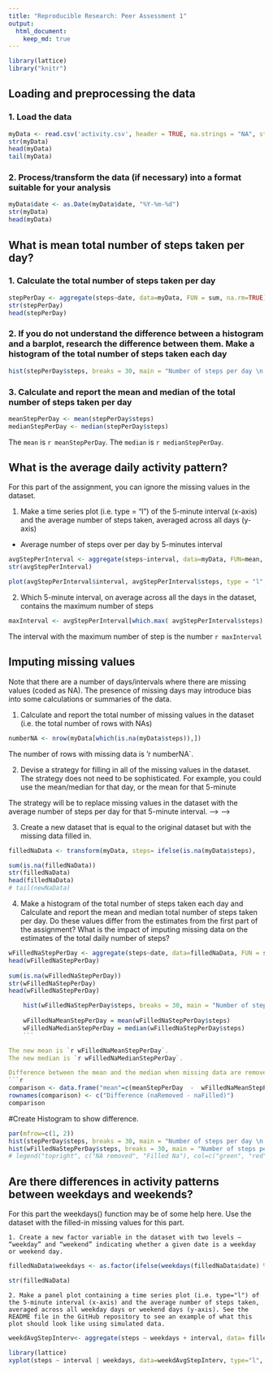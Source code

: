 ```yaml
---
title: "Reproducible Research: Peer Assessment 1"
output: 
  html_document:
    keep_md: true
---
```



```r
library(lattice)
library("knitr")
```

## Loading and preprocessing the data

### 1. Load the data
```r
myData <- read.csv('activity.csv', header = TRUE, na.strings = "NA", stringsAsFactors=FALSE)
str(myData)
head(myData)
tail(myData)
```

### 2. Process/transform the data (if necessary) into a format suitable for your analysis
```r
myData$date <- as.Date(myData$date, "%Y-%m-%d")
str(myData)
head(myData)
```

## What is mean total number of steps taken per day?

### 1. Calculate the total number of steps taken per day
```r
stepPerDay <- aggregate(steps~date, data=myData, FUN = sum, na.rm=TRUE)
str(stepPerDay)
head(stepPerDay)
```

### 2. If you do not understand the difference between a histogram and a barplot, research the difference between them. Make a histogram of the total number of steps taken each day
```r
hist(stepPerDay$steps, breaks = 30, main = "Number of steps per day \n Missing data removed", col = "green", xlab = "Number of steps")
```

### 3. Calculate and report the mean and median of the total number of steps taken per day
```r
meanStepPerDay <- mean(stepPerDay$steps) 
medianStepPerDay <- median(stepPerDay$steps)
```

The `mean` is `r meanStepPerDay`.
The `median` is `r medianStepPerDay`.


## What is the average daily activity pattern?
For this part of the assignment, you can ignore the missing values in the dataset.

1. Make a time series plot (i.e. type = "l") of the 5-minute interval (x-axis) and the average number of steps taken, averaged across all days (y-axis)
* Average number of steps over per day by 5-minutes interval
```r
avgStepPerInterval <- aggregate(steps~interval, data=myData, FUN=mean, na.rm=TRUE)
str(avgStepPerInterval)

plot(avgStepPerInterval$interval, avgStepPerInterval$steps, type = "l", xlab="Interval", ylab="Number of Steps", main="Average Number of Steps per Day by 5-minutes Interval \n No Missing data")

```

2. Which 5-minute interval, on average across all the days in the dataset, contains the maximum number of steps
```r
maxInterval <- avgStepPerInterval[which.max( avgStepPerInterval$steps), 1]
```

The interval with the maximum number of step is the number `r maxInterval`


## Imputing missing values
Note that there are a number of days/intervals where there are missing values (coded as NA). The presence of missing days may introduce bias into some calculations or summaries of the data.

1. Calculate and report the total number of missing values in the dataset (i.e. the total number of rows with NAs)
```r
numberNA <- nrow(myData[which(is.na(myData$steps)),])
```
    
The number of rows with missing data is 'r numberNA`.

2. Devise a strategy for filling in all of the missing values in the dataset. The strategy does not need to be sophisticated. For example, you could use the mean/median for that day, or the mean for that 5-minute    

The strategy will be to replace missing values in the dataset with the average number of steps per day for that 5-minute interval. --> -->
    

3. Create a new dataset that is equal to the original dataset but with the missing data filled in.
```r
filledNaData <- transform(myData, steps= ifelse(is.na(myData$steps),       avgStepPerInterval[match(avgStepPerInterval$interval,   myData$interval), ]$steps, myData$steps))

sum(is.na(filledNaData))
str(filledNaData)
head(filledNaData)
# tail(newNaData)
```
    
4. Make a histogram of the total number of steps taken each day and Calculate and report the mean and median total number of steps taken per day. Do these values differ from the estimates from the first part of the assignment? What is the impact of imputing missing data on the estimates of the total daily number of steps?
```r
wFilledNaStepPerDay <- aggregate(steps~date, data=filledNaData, FUN = sum, na.rm=TRUE)
head(wFilledNaStepPerDay)
    
sum(is.na(wFilledNaStepPerDay))
str(wFilledNaStepPerDay)
head(wFilledNaStepPerDay)

    hist(wFilledNaStepPerDay$steps, breaks = 30, main = "Number of steps per day \n with NA filled in", col = "green", xlab = "Number of steps")
    
    wFilledNaMeanStepPerDay = mean(wFilledNaStepPerDay$steps)
    wFilledNaMedianStepPerDay = median(wFilledNaStepPerDay$steps)
    ```

The new mean is `r wFilledNaMeanStepPerDay`.
The new median is `r wFilledNaMedianStepPerDay`.

Difference between the mean and the median when missing data are removed and when filled in.
```r
comparison <- data.frame("mean"=c(meanStepPerDay  -  wFilledNaMeanStepPerDay), "median"=c(medianStepPerDay- wFilledNaMedianStepPerDay))
rownames(comparison) <- c("Difference (naRemoved - naFilled)")
comparison

```

#Create Histogram to show difference. 
```r
par(mfrow=c(1, 2))
hist(stepPerDay$steps, breaks = 30, main = "Number of steps per day \n Missing data removed", col = "green", xlab = "Number of steps")
hist(wFilledNaStepPerDay$steps, breaks = 30, main = "Number of steps per day \n with NA filled in", col = "red", xlab = "Number of steps")
# legend("topright", c("NA removed", "Filled Na"), col=c("green", "red"), lwd=10)
```

## Are there differences in activity patterns between weekdays and weekends?

For this part the weekdays() function may be of some help here. Use the dataset with the filled-in missing values for this part.

    1. Create a new factor variable in the dataset with two levels – “weekday” and “weekend” indicating whether a given date is a weekday or weekend day.
```r
filledNaData$weekdays <- as.factor(ifelse(weekdays(filledNaData$date) %in% c("Saturday", "Sunday"),"weekend", "weekday"))

str(filledNaData)
```    
    
    2. Make a panel plot containing a time series plot (i.e. type="l") of the 5-minute interval (x-axis) and the average number of steps taken, averaged across all weekday days or weekend days (y-axis). See the README file in the GitHub repository to see an example of what this plot should look like using simulated data.
```r
weekdAvgStepInterv<- aggregate(steps ~ weekdays + interval, data= filledNaData, FUN=mean, na.rm=TRUE)

library(lattice)
xyplot(steps ~ interval | weekdays, data=weekdAvgStepInterv, type="l", layout=c(1, 2), xlab="5min Interval", ylab="Average Number of steps")
```
